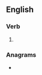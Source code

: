 ==English==

===Verb===
{{head|en|verb form}}

# {{en-past of|reimpose}}

===Anagrams===
* {{anagrams|en|a=deeimoprs|meropeids|pridesome}}